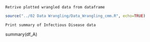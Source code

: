 ```Retrive plotted wrangled data from dataframe ```
```r
source("../02 Data Wrangling/Data_Wrangling_cmm.R", echo=TRUE)
```
```Print summary of Infectious Disease data```

summary(df_A)
